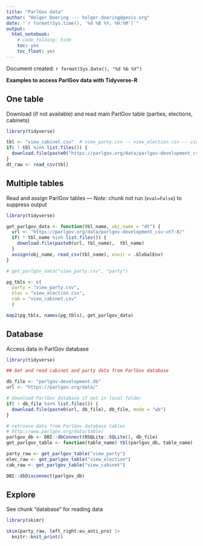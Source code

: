 ```yaml
---
title: "ParlGov data"
author: "Holger Doering --- holger.doering@gesis.org"
date: "`r format(Sys.time(), '%d %B %Y, %H:%M')`"
output:
  html_notebook:
    # code_folding: hide
    toc: yes
    toc_float: yes
---
```

<style type="text/css"> <!-- .table { width: auto } ---> </style>


Document created: `r format(Sys.Date(), "%d %b %Y")`

__Examples to access ParlGov data with Tidyverse-R__


## One table

Download (if not available) and read main ParlGov table (parties, elections, cabinets)

```r
library(tidyverse)

tbl <- "view_cabinet.csv"  # view_party.csv -- view_election.csv -- view_cabinet.csv
if( ! tbl %in% list.files()) {
  download.file(paste0("https://parlgov.org/data/parlgov-development_csv-utf-8/", tbl),  tbl)
}
dt_raw <- read_csv(tbl)
```


## Multiple tables

Read and assign ParlGov tables — _Note:_ chunk not run (`eval=False`) to suppress output

```r
library(tidyverse)

get_parlgov_data <- function(tbl_name, obj_name = "dt") {
  url <- "https://parlgov.org/data/parlgov-development_csv-utf-8/"
  if( ! tbl_name %in% list.files()) {
    download.file(paste0(url, tbl_name),  tbl_name)
  }
  assign(obj_name, read_csv(tbl_name), envir = .GlobalEnv)
}

# get_parlgov_data("view_party.csv", "party")

pg_tbls <- c(
  party = "view_party.csv",
  elec = "view_election.csv",
  cab = "view_cabinet.csv"
  )

map2(pg_tbls, names(pg_tbls), get_parlgov_data)
```


## Database

Access data in ParlGov database

```r
library(tidyverse)

## Get and read cabinet and party data from ParlGov database

db_file <- "parlgov-development.db"
url <- "https://parlgov.org/data/"

# download ParlGov database if not in local folder
if( ! db_file %in% list.files()) {
  download.file(paste0(url, db_file), db_file, mode = "wb")
}

# retrieve data from ParlGov database tables
# http://www.parlgov.org/data/table/
parlgov_db <- DBI::dbConnect(RSQLite::SQLite(), db_file)
get_parlgov_table <- function(table_name) tbl(parlgov_db, table_name) |> collect()

party_raw <- get_parlgov_table("view_party")
elec_raw <- get_parlgov_table("view_election")
cab_raw <- get_parlgov_table("view_cabinet")

DBI::dbDisconnect(parlgov_db)
```


## Explore

See chunk "database" for reading data

```r
library(skimr)

skim(party_raw, left_right:eu_anti_pro) |> 
  knitr::knit_print()
```
